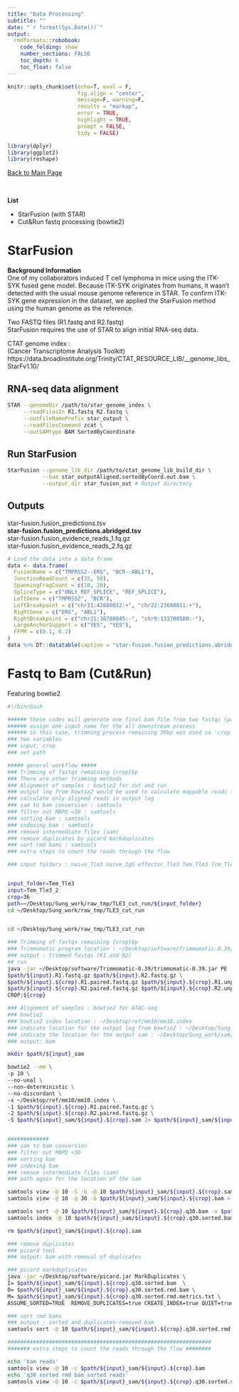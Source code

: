 ```yaml
---
title: "Data Processing"
subtitle: ""
date: "`r format(Sys.Date())`"
output:  
  rmdformats::robobook: 
    code_folding: show 
    number_sections: FALSE
    toc_depth: 6
    toc_float: false
---
```


```r
knitr::opts_chunk$set(echo=T, eval = F,
                      fig.align = "center", 
                      message=F, warning=F,
                      results = "markup",
                      error = TRUE,
                      highlight = TRUE,
                      prompt = FALSE,
                      tidy = FALSE)
```


```r
library(dplyr)
library(ggplot2)
library(reshape)
```


<a href="https://sung2021.github.io/">Back to Main Page </a>  

<br>

**List**   

- StarFusion (with STAR) 
- Cut&Run fastq processing (bowtie2)  


# StarFusion  

**Background Information**   
One of my collaborators induced T cell lymphoma in mice using the ITK-SYK fused gene model. Because ITK-SYK originates from humans, it wasn't detected with the usual mouse genome reference in STAR. To confirm ITK-SYK gene expression in the dataset, we applied the StarFusion method using the human genome as the reference.      

Two FASTQ files (R1.fastq and R2.fastq)   
StarFusion requires the use of STAR to align initial RNA-seq data.

CTAT genome index :  
(Cancer Transcriptome Analysis Toolkit)   
https://data.broadinstitute.org/Trinity/CTAT_RESOURCE_LIB/__genome_libs_StarFv1.10/


## RNA-seq data alignment   
```bash
STAR --genomeDir /path/to/star_genome_index \
     --readFilesIn R1.fastq R2.fastq \
     --outFileNamePrefix star_output \
     --readFilesCommand zcat \
     --outSAMtype BAM SortedByCoordinate

```


## Run StarFusion  
```bash
StarFusion --genome_lib_dir /path/to/ctat_genome_lib_build_dir \
           --bam star_outputAligned.sortedByCoord.out.bam \
           --output_dir star_fusion_out # Output directory 
```

## Outputs  

star-fusion.fusion_predictions.tsv   
**star-fusion.fusion_predictions.abridged.tsv**   
star-fusion.fusion_evidence_reads_1.fq.gz   
star-fusion.fusion_evidence_reads_2.fq.gz   



```r
# Load the data into a data frame
data <- data.frame(
  FusionName = c("TMPRSS2--ERG", "BCR--ABL1"),
  JunctionReadCount = c(35, 50),
  SpanningFragCount = c(10, 20),
  SpliceType = c("ONLY_REF_SPLICE", "REF_SPLICE"),
  LeftGene = c("TMPRSS2", "BCR"),
  LeftBreakpoint = c("chr21:42880012:+", "chr22:23680011:+"),
  RightGene = c("ERG", "ABL1"),
  RightBreakpoint = c("chr21:38780045:-", "chr9:133700500:-"),
  LargeAnchorSupport = c("YES", "YES"),
  FFPM = c(0.1, 0.2)
)
data %>% DT::datatable(caption = "star-fusion.fusion_predictions.abridged.tsv")
```



# Fastq to Bam (Cut&Run)   
Featuring bowtie2   

```bash
#!/bin/bash

###### these codes will generate one final bam file from two fastqs (paired) ###
###### assign one input name for the all downstream process
###### in this case, trimming process remaining 36bp was used so 'crop' indicate the remaining sequence number as an indicator
### two variables 
### input, crop
### set path

##### general workflow #####
### Trimming of fastqs remaining {crop}bp 
### There are other trimming methods
### Alignment of samples : bowtie2 for cut and run
### output log from bowtie2 would be used to calculate mappable reads from fastq files.
### calculate only aligned reads in output log
### sam to bam conversion : samtools
### filter out MAPQ <30 : samtools
### sorting bam : samtools
### indexing bam : samtools
### remove intermediate files (sam)
### remove duplicates by picard markduplicates
### sort rmd bams : samtools
### extra steps to count the reads through the flow

### input folders : naive_Tle3 naive_IgG effector_Tle3 Tem_Tle3 Tcm_Tle3 


input_folder=Tem_Tle3
input=Tem_Tle3_2
crop=36
path=~/Desktop/Sung_work/raw_tmp/TLE3_cut_run/${input_folder}
cd ~/Desktop/Sung_work/raw_tmp/TLE3_cut_run


cd ~/Desktop/Sung_work/raw_tmp/TLE3_cut_run

### Trimming of fastqs remaining {crop}bp 
### Trimmomatic program location : ~/Desktop/software/Trimmomatic-0.39/trimmomatic-0.39.jar
### output : trimmed fastqs (R1 and R2)
## run
java -jar ~/Desktop/software/Trimmomatic-0.39/trimmomatic-0.39.jar PE -threads 10 \
$path/${input}.R1.fastq.gz $path/${input}.R2.fastq.gz \
$path/${input}.${crop}.R1.paired.fastq.gz $path/${input}.${crop}.R1.unpaired.fastq.gz \
$path/${input}.${crop}.R2.paired.fastq.gz $path/${input}.${crop}.R2.unpaired.fastq.gz \
CROP:${crop}

### Alignment of samples : bowtie2 for ATAC-seq
### bowtie2
### bowtie2 index location : ~/Desktop/ref/mm10/mm10.index
### indicate location for the output log from bowtie2 : ~/Desktop/Sung_work/log/
### indicate the location for the output sam : ~/Desktop/Sung_work/sam/
### output: bam

mkdir $path/${input}_sam

bowtie2 --mm \
-p 10 \
--no-unal \
--non-deterministic \
--no-discordant \
-x ~/Desktop/ref/mm10/mm10.index \
-1 $path/${input}.${crop}.R1.paired.fastq.gz \
-2 $path/${input}.${crop}.R2.paired.fastq.gz \
-S $path/${input}_sam/${input}.${crop}.sam 2> $path/${input}_sam/${input}.${crop}.bowtie2.log


#############
### sam to bam conversion
### filter out MAPQ <30 
### sorting bam
### indexing bam
### remove intermediate files (sam)
### path again for the location of the sam

samtools view -@ 10 -S -b -@ 10 $path/${input}_sam/${input}.${crop}.sam > $path/${input}_sam/${input}.${crop}.bam
samtools view -@ 10 -q 30 -b $path/${input}_sam/${input}.${crop}.bam > $path/${input}_sam/${input}.${crop}.q30.bam

samtools sort -@ 10 $path/${input}_sam/${input}.${crop}.q30.bam -o $path/${input}_sam/${input}.${crop}.q30.sorted.bam
samtools index -@ 10 $path/${input}_sam/${input}.${crop}.q30.sorted.bam 

rm $path/${input}_sam/${input}.${crop}.sam

### remove duplicates 
### picard tool 
### output: bam with removal of duplicates

### picard markduplicates
java -jar ~/Desktop/software/picard.jar MarkDuplicates \
I= $path/${input}_sam/${input}.${crop}.q30.sorted.bam  \
O= $path/${input}_sam/${input}.${crop}.q30.sorted.rmd.bam \
M= $path/${input}_sam/${input}.${crop}.q30.sorted.rmd.metrics.txt \
ASSUME_SORTED=TRUE  REMOVE_DUPLICATES=true CREATE_INDEX=true QUIET=true 

### sort rmd bams
### output : sorted and duplicates-removed bam
samtools sort -@ 10 $path/${input}_sam/${input}.${crop}.q30.sorted.rmd.bam -o $path/${input}_sam/${input}.${crop}.q30.sorted.sorted.rmd.bam

################################################################
####### extra steps to count the reads through the flow ########

echo 'bam reads'
samtools view -@ 10 -c $path/${input}_sam/${input}.${crop}.bam
echo 'q30 sorted rmd bam sorted reads'
samtools view -@ 10 -c $path/${input}_sam/${input}.${crop}.q30.sorted.sorted.rmd.bam
```



